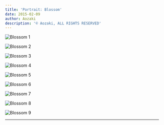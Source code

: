 ```yaml
---
title: 'Portrait: Blossom'
date: 2015-02-09
author: Aozaki
description: '© Aozaki, ALL RIGHTS RESERVED'
---
```



![Blossom 1](#portfolio/20150209_blossom/0001.jpg)

![Blossom 2](#portfolio/20150209_blossom/0002.jpg)

![Blossom 3](#portfolio/20150209_blossom/0003.jpg)

![Blossom 4](#portfolio/20150209_blossom/0004.jpg)

![Blossom 5](#portfolio/20150209_blossom/0005.jpg)

![Blossom 6](#portfolio/20150209_blossom/0006.jpg)

![Blossom 7](#portfolio/20150209_blossom/0007.jpg)

![Blossom 8](#portfolio/20150209_blossom/0008.jpg)

![Blossom 9](#portfolio/20150209_blossom/0009.jpg)

<Repost Date="2015" />

---

<BackPhoto Name="blossom" />
